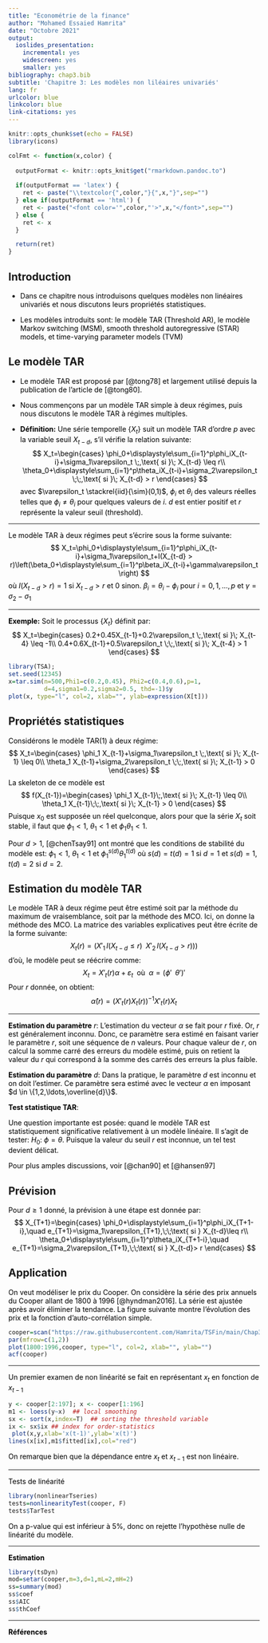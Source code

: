 ```yaml
---
title: "Econométrie de la finance"
author: "Mohamed Essaied Hamrita"
date: "Octobre 2021"
output:
  ioslides_presentation:
    incremental: yes
    widescreen: yes
    smaller: yes
bibliography: chap3.bib
subtitle: 'Chapitre 3: Les modèles non liléaires univariés'
lang: fr
urlcolor: blue
linkcolor: blue
link-citations: yes
---
```

<style type="text/css">
body p {
  color: #000000;
}
slides > slide.title-slide hgroup h1 {
  font-weight: bold;
  font-size: 26pt;
  color: red;
  position: fixed;
  top: 30%;
  left: 50%;
  transform: translate(-50%, -50%);
}
slides > slide {
  overflow-x: auto !important;
  overflow-y: auto !important;
}
</style>


```r
knitr::opts_chunk$set(echo = FALSE)
library(icons)
```
```r
colFmt <- function(x,color) {
  
  outputFormat <- knitr::opts_knit$get("rmarkdown.pandoc.to")
  
  if(outputFormat == 'latex') {
    ret <- paste("\\textcolor{",color,"}{",x,"}",sep="")
  } else if(outputFormat == 'html') {
    ret <- paste("<font color='",color,"'>",x,"</font>",sep="")
  } else {
    ret <- x
  }

  return(ret)
}
```


## Introduction

- Dans ce chapitre nous introduisons quelques modèles non linéaires univariés et nous discutons leurs propriétés statistiques.

- Les modèles introduits sont: le modèle TAR (Threshold AR), le modèle Markov switching (MSM), smooth threshold
autoregressive (STAR) models, et time-varying parameter models (TVM)

## Le modèle TAR

- Le modèle TAR est proposé par [@tong78] et largement utilisé depuis la publication de l'article de [@tong80].

- Nous commençons par un modèle TAR simple à deux régimes, puis nous discutons le modèle TAR à régimes multiples.

- __Définition:__ Une série temporelle $\{X_t\}$ suit un modèle TAR d'ordre $p$ avec la variable seuil $X_{t-d}$, s'il vérifie la relation suivante:
$$
X_t=\begin{cases}
\phi_0+\displaystyle\sum_{i=1}^p\phi_iX_{t-i}+\sigma_1\varepsilon_t \;,\text{ si }\; X_{t-d} \leq r\\
\theta_0+\displaystyle\sum_{i=1}^p\theta_iX_{t-i}+\sigma_2\varepsilon_t \;\;,\text{ si }\; X_{t-d} > r
\end{cases}
$$
avec $\varepsilon_t \stackrel{iid}{\sim}(0,1)$, $\phi_i$ et $\theta_i$ des valeurs réelles telles que $\phi_i \neq \theta_i$ pour quelques valeurs de $i$. $d$ est entier positif et $r$ représente la valeur seuil (threshold).

---

Le modèle TAR à deux régimes peut s'écrire sous la forme suivante:
$$
X_t=\phi_0+\displaystyle\sum_{i=1}^p\phi_iX_{t-i}+\sigma_1\varepsilon_t+I(X_{t-d} > r)\left(\beta_0+\displaystyle\sum_{i=1}^p\beta_iX_{t-i}+\gamma\varepsilon_t \right)
$$
où $I(X_{t-d} > r)=1$ si $X_{t-d} > r$ et $0$ sinon. $\beta_i=\theta_i-\phi_i$ pour $i=0,1,\ldots,p$ et $\gamma=\sigma_2-\sigma_1$

---

__Exemple:__  Soit le processus $\{X_t\}$ définit par: 
$$
X_t=\begin{cases}
0.2+0.45X_{t-1}+0.2\varepsilon_t \;,\text{ si }\; X_{t-4} \leq -1\\
0.4+0.6X_{t-1}+0.5\varepsilon_t \;\;,\text{ si }\; X_{t-4} > 1
\end{cases}
$$
```r
library(TSA); 
set.seed(12345)
x=tar.sim(n=500,Phi1=c(0.2,0.45), Phi2=c(0.4,0.6),p=1,
          d=4,sigma1=0.2,sigma2=0.5, thd=-1)$y
plot(x, type="l", col=2, xlab="", ylab=expression(X[t]))
```


## Propriétés statistiques

Considérons le modèle TAR$(1)$ à deux régime:
$$
X_t=\begin{cases}
\phi_1 X_{t-1}+\sigma_1\varepsilon_t \;,\text{ si }\; X_{t-1} \leq 0\\
\theta_1 X_{t-1}+\sigma_2\varepsilon_t \;\;,\text{ si }\; X_{t-1} > 0
\end{cases}
$$
La skeleton de ce modèle est
$$
f(X_{t-1})=\begin{cases}
\phi_1 X_{t-1}\;,\text{ si }\; X_{t-1} \leq 0\\
\theta_1 X_{t-1}\;\;,\text{ si }\; X_{t-1} > 0
\end{cases}
$$
Puisque $x_0$ est supposée un réel quelconque, alors pour que la série $X_t$ soit stable, il faut que $\phi_1 < 1$, $\theta_1 < 1$ et $\phi_1 \theta_1 <1$.

Pour $d>1$, [@chenTsay91] ont montré que les conditions de stabilité du modèle est: $\phi_1 <1$, $\theta_1 <1$ et $\phi_1^{s(d)}\theta_1^{t(d)}$ où $s(d)=t(d)=1$ si $d=1$ et $s(d)=1$, $t(d)=2$ si $d=2$.

## Estimation du modèle TAR

Le modèle TAR à deux régime peut être estimé soit par la méthode du maximum de vraisemblance, soit par la méthode des MCO. Ici, on donne la méthode des MCO. La matrice des variables explicatives peut être écrite de la forme suivante:
$$
X_t(r)=\left(X'_1 \,I(X_{t-d}\leq r)\;\;X'_2\,I(X_{t-d} > r)) \right)
$$
d'où, le modèle peut se réécrire comme:
$$
X_t=X'_t(r)\alpha+\varepsilon_t\;\text{ où }\; \alpha=(\phi'\;\;\theta')'
$$
Pour $r$ donnée, on obtient:
$$
\widehat{\alpha}(r)=\left(X'_t(r)X_t(r)\right)^{-1}X'_t(r)X_t
$$

---

__Estimation du paramètre__ $r$: L'estimation du vecteur $\alpha$ se fait pour $r$ fixé. Or, $r$ est généralement inconnu. Donc, ce paramètre sera estimé en faisant varier le paramètre $r$, soit une séquence de $n$ valeurs. Pour chaque valeur de $r$, on calcul la somme carré des erreurs du modèle estimé, puis on retient la valeur du $r$ qui correspond à la somme des carrés des erreurs la plus faible.

__Estimation du paramètre__ $d$: Dans la pratique, le paramètre $d$ est inconnu et on doit l'estimer. Ce paramètre sera estimé avec le vecteur $\alpha$ en imposant $d \in \{1,2,\ldots,\overline{d}\}$.

__Test statistique TAR__: 

Une question importante est posée: quand le modèle TAR est statistiquement significative relativement à un modèle linéaire. Il s'agit de tester: $H_0:\; \phi=\theta$. Puisque la valeur du seuil $r$ est inconnue, un tel test devient délicat.

Pour plus amples discussions, voir [@chan90] et [@hansen97]

Prévision
---

Pour $d \geq 1$ donné, la prévision à une étape est donnée par:
$$
X_{T+1}=\begin{cases}
\phi_0+\displaystyle\sum_{i=1}^p\phi_iX_{T+1-i},\quad e_{T+1}=\sigma_1\varepsilon_{T+1},\;\;\text{ si } X_{t-d}\leq r\\
\theta_0+\displaystyle\sum_{i=1}^p\theta_iX_{T+1-i},\quad e_{T+1}=\sigma_2\varepsilon_{T+1},\;\;\text{ si } X_{t-d}> r
\end{cases}
$$

Application
---

On veut modéliser le prix du Cooper. On considère la série des prix annuels du Cooper allant de 1800 à 1996 [@hyndman2016]. La série est ajustée après avoir éliminer la tendance. La figure suivante montre l'évolution des prix et la fonction d'auto-corrélation simple.

```r
cooper=scan("https://raw.githubusercontent.com/Hamrita/TSFin/main/Chap3/copper.txt")
par(mfrow=c(1,2))
plot(1800:1996,cooper, type="l", col=2, xlab="", ylab="")
acf(cooper)
```

---

Un premier examen de non linéarité se fait en représentant $x_t$ en fonction de $x_{t-1}$

```r
y <- cooper[2:197]; x <- cooper[1:196]
m1 <- loess(y~x)  ## local smoothing
sx <- sort(x,index=T)  ## sorting the threshold variable
ix <- sx$ix ## index for order-statistics
 plot(x,y,xlab='x(t-1)',ylab='x(t)')
lines(x[ix],m1$fitted[ix],col="red")
```
On remarque bien que la dépendance entre $x_t$ et $x_{t-1}$ est non linéaire.

---

Tests de linéarité

```r
library(nonlinearTseries)
tests=nonlinearityTest(cooper, F)
tests$TarTest
```
On a p-value qui est inférieur à $5\%$, donc on rejette l'hypothèse nulle de linéarité du modèle.

---

__Estimation__

```r
library(tsDyn)
mod=setar(cooper,m=3,d=1,mL=2,mH=2)
ss=summary(mod)
ss$coef
ss$AIC
ss$thCoef
```




---

__Références__